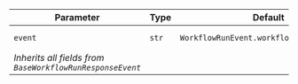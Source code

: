 | Parameter | Type | Default | Description |
|-----------|------|---------|-------------|
| `event` | `str` | `WorkflowRunEvent.workflow_started.value` | Event type identifier |
| *Inherits all fields from `BaseWorkflowRunResponseEvent`* |
